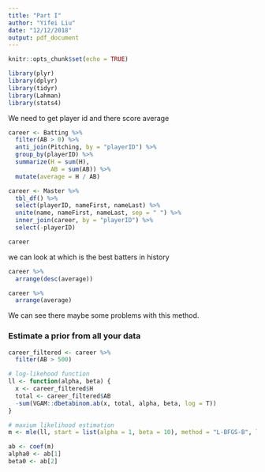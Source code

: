 ```yaml
---
title: "Part I"
author: "Yifei Liu"
date: "12/12/2018"
output: pdf_document
---
```


```r
knitr::opts_chunk$set(echo = TRUE)
```

```r
library(plyr)
library(dplyr) 
library(tidyr) 
library(Lahman)
library(stats4)
```

We need to get player id and there score average
```r
career <- Batting %>% 
  filter(AB > 0) %>%
  anti_join(Pitching, by = "playerID") %>%
  group_by(playerID) %>%
  summarize(H = sum(H),
            AB = sum(AB)) %>%
  mutate(average = H / AB)

career <- Master %>%
  tbl_df() %>%
  select(playerID, nameFirst, nameLast) %>%
  unite(name, nameFirst, nameLast, sep = " ") %>%
  inner_join(career, by = "playerID") %>%
  select(-playerID)

career
```

we can look at which is the best batters in history

```r
career %>% 
  arrange(desc(average))

career %>%
  arrange(average)

```

We can see there maybe some problems with this method. 

### Estimate a prior from all your data

```r
career_filtered <- career %>%
  filter(AB > 500)

# log-likehood function
ll <- function(alpha, beta) {
  x <- career_filtered$H
  total <- career_filtered$AB
  -sum(VGAM::dbetabinom.ab(x, total, alpha, beta, log = T))
}

# maxium likelihood estimation
m <- mle(ll, start = list(alpha = 1, beta = 10), method = "L-BFGS-B", lower = c(0.0001, .1))

ab <- coef(m)
alpha0 <- ab[1]
beta0 <- ab[2]
```









